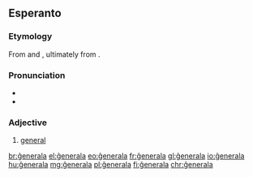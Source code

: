 {{also|generala}}
==Esperanto==

=== Etymology ===

From {{der|eo|fr|général}} and {{der|eo|fr|general}}, ultimately from {{der|eo|la|generalis}}.

=== Pronunciation ===

* {{IPA|/d͡ʒeneˈrala/|lang=eo}}
* {{hyphenation|ĝe|ne|ra|la|lang=eo}}

===Adjective===
{{eo-head}}

# [[general]]

[[br:ĝenerala]]
[[el:ĝenerala]]
[[eo:ĝenerala]]
[[fr:ĝenerala]]
[[gl:ĝenerala]]
[[io:ĝenerala]]
[[hu:ĝenerala]]
[[mg:ĝenerala]]
[[pl:ĝenerala]]
[[fi:ĝenerala]]
[[chr:ĝenerala]]